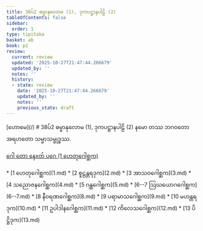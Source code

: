 ```yaml
---
title: 38ပ်2 ဓမ္မာနုလောမ (1), ဒုကပဋ္ဌာနပါဠိ (2)
tableOfContents: false
sidebar:
  order: 1
type: tipitaka
basket: ab
book: p2
review:
  current: review
  updated: '2025-10-27T21:47:44.266679'
  updated_by: ''
  notes: ''
  history:
  - state: review
    date: '2025-10-27T21:47:44.266679'
    updated_by: ''
    notes: ''
    previous_state: draft
---
```



<ReviewStatus review={frontmatter.review} showDetails={true} />

<HypothesisAnnotation frontmatter={frontmatter} />

<Paragraph type="center" book="p2">
[ဟောမေ](/)
</Paragraph>

<Paragraph type="center" book="p2">
# 38ပ်2 ဓမ္မာနုလောမ (1), ဒုကပဋ္ဌာနပါဠိ (2)
</Paragraph>

<Paragraph number="1" type="center" book="p2">
နမော တဿ ဘဂဝတော အရဟတော သမ္မာသမ္ဗုဒ္ဓဿ.

[ဂေါ တော နေxတ် ပဂေ (1 ဟေတုဂေါစ္ဆက)](1.md)



</Paragraph>

<TableOfContents book="p2" section="38">
* [1 ဟေတုဂေါစ္ဆက](1.md)
* [2 စူဠန္တရဒုက](2.md)
* [3 အာသဝဂေါစ္ဆက](3.md)
* [4 သညောဇနဂေါစ္ဆက](4.md)
* [5 ဂန္ထဂေါစ္ဆက](5.md)
* [6--7 ဩဃယောဂဂေါစ္ဆက](6--7.md)
* [8 နီဝရဏဂေါစ္ဆက](8.md)
* [9 ပရာမာသဂေါစ္ဆက](9.md)
* [10 မဟန္တရဒုက](10.md)
* [11 ဥပါဒါနဂေါစ္ဆက](11.md)
* [12 ကိလေသဂေါစ္ဆက](12.md)
* [13 ပိဋ္ဌိဒုက](13.md)
</TableOfContents>